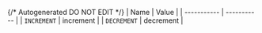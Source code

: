 {/* Autogenerated DO NOT EDIT  */}
| Name        | Value       |
| ----------- | ----------- |
| `INCREMENT` | increment   |
| `DECREMENT` | decrement   |